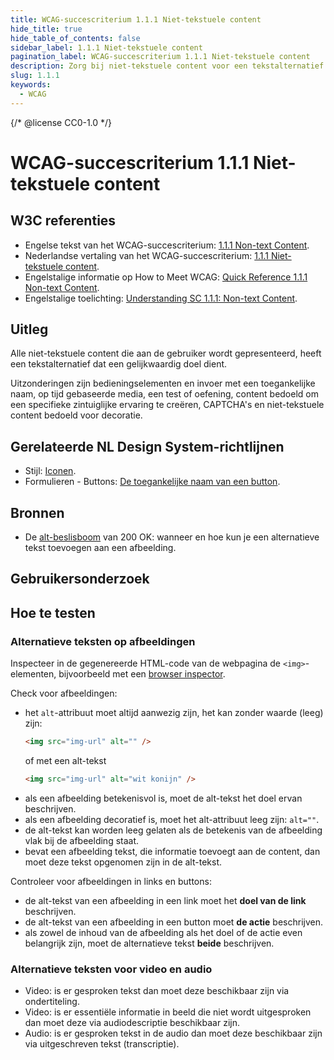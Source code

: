 ```yaml
---
title: WCAG-succescriterium 1.1.1 Niet-tekstuele content
hide_title: true
hide_table_of_contents: false
sidebar_label: 1.1.1 Niet-tekstuele content
pagination_label: WCAG-succescriterium 1.1.1 Niet-tekstuele content
description: Zorg bij niet-tekstuele content voor een tekstalternatief.
slug: 1.1.1
keywords:
  - WCAG
---
```


{/* @license CC0-1.0 */}


# WCAG-succescriterium 1.1.1 Niet-tekstuele content

## W3C referenties

- Engelse tekst van het WCAG-succescriterium: [<span lang="en">1.1.1 Non-text Content</span>](https://www.w3.org/TR/WCAG22/#non-text-content).
- Nederlandse vertaling van het WCAG-succescriterium: [1.1.1 Niet-tekstuele content](https://www.w3.org/Translations/WCAG22-nl/#tekstalternatieven).
- Engelstalige informatie op <span lang="en">How to Meet WCAG</span>: [<span lang="en">Quick Reference 1.1.1 Non-text Content</span>](https://www.w3.org/WAI/WCAG22/quickref/#non-text-content).
- Engelstalige toelichting: [<span lang="en">Understanding SC 1.1.1: Non-text Content</span>](https://www.w3.org/WAI/WCAG22/Understanding/non-text-content.html).

## Uitleg

Alle niet-tekstuele content die aan de gebruiker wordt gepresenteerd, heeft een tekstalternatief dat een gelijkwaardig doel dient.

Uitzonderingen zijn bedieningselementen en invoer met een toegankelijke naam, op tijd gebaseerde media, een test of oefening, content bedoeld om een specifieke zintuiglijke ervaring te creëren, CAPTCHA's en niet-tekstuele content bedoeld voor decoratie.

## Gerelateerde NL Design System-richtlijnen

- Stijl: [Iconen](/richtlijnen/stijl/iconen).
- Formulieren - Buttons: [De toegankelijke naam van een button](/richtlijnen/formulieren/alle-richtlijnen/buttons).

## Bronnen

- De [alt-beslisboom](https://www.200ok.nl/tips/afbeeldingen/) van 200 OK: wanneer en hoe kun je een alternatieve tekst toevoegen aan een afbeelding.

## Gebruikersonderzoek

<CTAGebruikersonderzoek />

## Hoe te testen

### Alternatieve teksten op afbeeldingen

Inspecteer in de gegenereerde HTML-code van de webpagina de `<img>`-elementen, bijvoorbeeld met een [browser inspector](https://developer.mozilla.org/en-US/docs/Learn/Common_questions/Tools_and_setup/What_are_browser_developer_tools).

Check voor afbeeldingen:

- het `alt`-attribuut moet altijd aanwezig zijn, het kan zonder waarde (leeg) zijn:
  ```html
  <img src="img-url" alt="" />
  ```
  of met een alt-tekst
  ```html
  <img src="img-url" alt="wit konijn" />
  ```
- als een afbeelding betekenisvol is, moet de alt-tekst het doel ervan beschrijven.
- als een afbeelding decoratief is, moet het alt-attribuut leeg zijn: `alt=""`.
- de alt-tekst kan worden leeg gelaten als de betekenis van de afbeelding vlak bij de afbeelding staat.
- bevat een afbeelding tekst, die informatie toevoegt aan de content, dan moet deze tekst opgenomen zijn in de alt-tekst.

Controleer voor afbeeldingen in links en buttons:

- de alt-tekst van een afbeelding in een link moet het **doel van de link** beschrijven.
- de alt-tekst van een afbeelding in een button moet **de actie** beschrijven.
- als zowel de inhoud van de afbeelding als het doel of de actie even belangrijk zijn, moet de alternatieve tekst **beide** beschrijven.

### Alternatieve teksten voor video en audio

- Video: is er gesproken tekst dan moet deze beschikbaar zijn via ondertiteling.
- Video: is er essentiële informatie in beeld die niet wordt uitgesproken dan moet deze via audiodescriptie beschikbaar zijn.
- Audio: is er gesproken tekst in de audio dan moet deze beschikbaar zijn via uitgeschreven tekst (transcriptie).

<WCAGFooterInfo />
